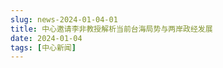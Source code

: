 ```yaml
---
slug: news-2024-01-04-01
title: 中心邀请李非教授解析当前台海局势与两岸政经发展
date: 2024-01-04
tags: [中心新闻]
---
```


<!-- 可选：在 static/img/news/ 上传配图，修改下行文件名 -->
<!-- ![](/img/news/2024-01-04-01.jpg) -->

<!-- 在此粘贴正文（可直接从 Word 粘贴，建议适当加小标题/加粗，并使用 /img/news/ 路径插图） -->
